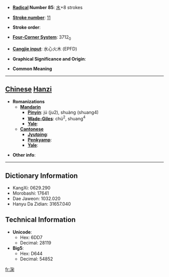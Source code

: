 * '''[[Wiktionary:Chinese radical index| Radical]] Number 85''': [[Wiktionary:Chinese radical index 水|水]]+8 strokes

* '''[[Wiktionary:Chinese total strokes index|Stroke number]]''': [[Wiktionary:Chinese total strokes index 11|11]]

* '''Stroke order''': 

* '''[[Wiktionary:Chinese four corner index|Four-Corner System]]''': 3712<sub>0</sub>

* '''[[Wiktionary:Chinese Cangjie index|Cangjie input]]''': 水心火木 (EPFD)

* '''Graphical Significance and Origin''': 

* '''Common Meaning'''

----

== [[Chinese]] [[Hanzi]] ==

* '''Romanizations'''
** '''[[Mandarin]]'''
*** '''[[Pinyin]]''': jú (ju2), shuàng (shuang4)
*** '''[[Wade-Giles]]''': chü<sup>2</sup>, shuang<sup>4</sup>
*** '''[[Yale]]''': 
** '''[[Cantonese]]'''
*** '''[[Jyutping]]''':
*** '''[[Penkyamp]]''': 
*** '''[[Yale]]''': 

* '''Other info''': 

----

== Dictionary Information ==

* KangXi: 0629.290
* Morobashi: 17641
* Dae Jaweon: 1032.020
* Hanyu Da Zidian: 31657.040

== Technical Information ==

* '''Unicode''':
** Hex: 6DD7
** Decimal: 28119
* '''Big5''':
** Hex: D644
** Decimal: 54852

[[fr:淗]]